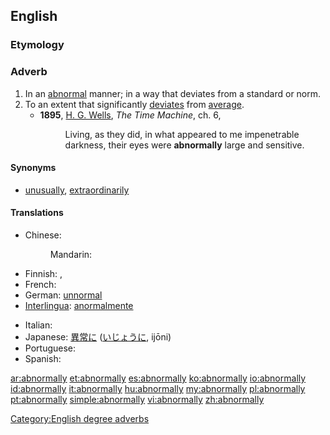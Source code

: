 ==English==

===Etymology===
{{suffix|abnormal|ly}}

===Adverb===
{{en-adv}}

# In an [[abnormal]] manner; in a way that deviates from a standard or norm.
# To an extent that significantly [[deviate]]s from [[average]].
#* '''1895''', [[w:H._G._Wells|H. G. Wells]], ''The Time Machine'', ch. 6,
#*: Living, as they did, in what appeared to me impenetrable darkness, their eyes were '''abnormally''' large and sensitive.

====Synonyms====
* [[unusually]], [[extraordinarily]]

====Translations====
{{trans-top|In an abnormal manner}}
* Chinese:
*: Mandarin: {{t|zh|反常|alt=反常地|tr=[[fǎncháng]] [[di#Mandarin|di]]|sc=Hani}}
* Finnish: {{t-|fi|epänormaalisti}}, {{t-|fi|epätavallisesti}}
* French: {{t+|fr|anormalement}}
* German: [[unnormal]]
* [[Interlingua]]: [[anormalmente]]
{{trans-mid}}
* Italian: {{t-|it|anormalmente}}
* Japanese: [[異常]]に ([[いじょう]]に, ijōni)
* Portuguese: {{t-|pt|anormalmente}}
* Spanish: {{t-|es|anormalmente}}
{{trans-bottom}}
[[Category:English degree adverbs]]

[[ar:abnormally]]
[[et:abnormally]]
[[es:abnormally]]
[[ko:abnormally]]
[[io:abnormally]]
[[id:abnormally]]
[[it:abnormally]]
[[hu:abnormally]]
[[my:abnormally]]
[[pl:abnormally]]
[[pt:abnormally]]
[[simple:abnormally]]
[[vi:abnormally]]
[[zh:abnormally]]